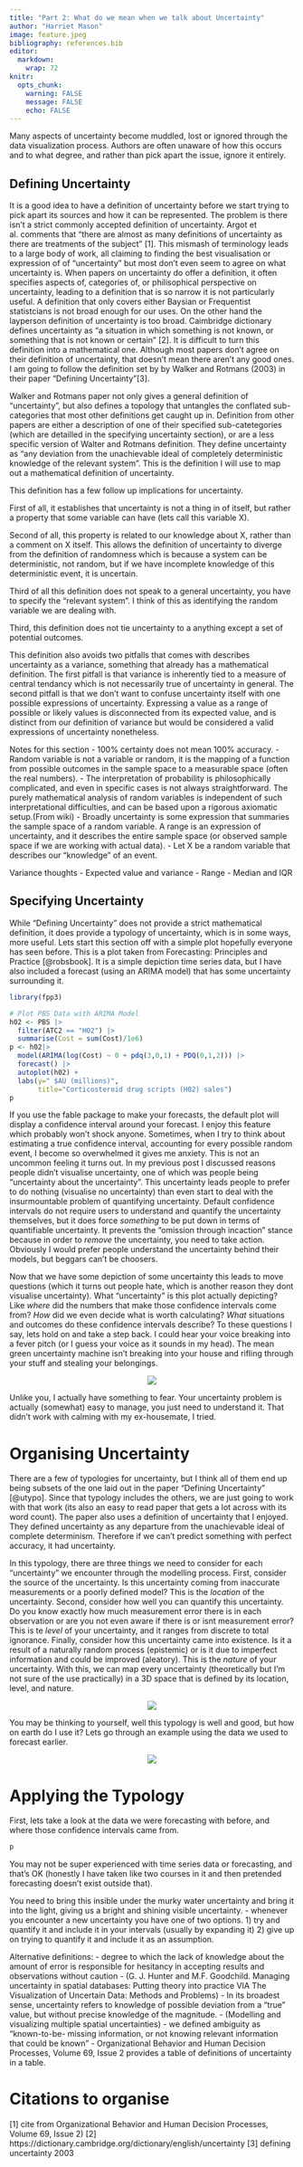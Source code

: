 ```yaml
---
title: "Part 2: What do we mean when we talk about Uncertainty"
author: "Harriet Mason"
image: feature.jpeg
bibliography: references.bib
editor: 
  markdown: 
    wrap: 72
knitr:
  opts_chunk: 
    warning: FALSE
    message: FALSE
    echo: FALSE
---
```

<!--
## High Variance Lifestyles
Recently I asked my doctor if I could be put on some kind of mood stabilisers. I had been experiencing a lot of aggrevation, stress and general negative vibes as a result of trying to tie up the tendancy of my due to having to engage with my ex-housemate. Over the few weeks prior to my doctor appointment, my housemate sara had hit my dog, hit me in the face with a plate (which resulted in the police being called to the house), stole some of our stuff, refused to sign the lease transfer documents, left a large amount of broken furniture at the house, refused to pay her outstanding $700 in rent and bills, set fire to the mantle and refused to fix it, constantly posted on social media calling myself and my other housemates crazy children, tried to convince the person who we found to take over her lease to not move in, and finally ghosted us when we tried to confront her about these things. At one point the house group chat turned to asking if it would be easier to just kill her and deal with the police than continue to deal with her. Upon hearing this my doctor said he didn't think I needed mood stabilizers because someone terrorizing your place of living and stealing your things and assulting you would lead any reasoable person to be upset and he didn't think mood stabilisers would help. While I somewhat agree, seeing her message the new housemate saying she "wants this to be over and done with already" should not be enough to send me into a two day rage. This conflict which would seem completely out of the ordinary to most people is a regular occurence for me and while I understand it is extreme, at some point I have to be able to work at a job. If my plan for emotional regulation is to assume my mood will usually be in the healthy range and handle the few cases it isn't when they arise, then I might as well accept my current situation which is 100 productive days in the year. There are obvious triggers and ways to manage this. I will never be able to entirely remove "off days" from my life, but I can decrease their frequency and length with a better understanding of its sources. If I understand *what* about my demon housemate Sara and others like her sends me into an angry death spiral, I can redirect the energy and have a better control of the situation. Specifically, understanding the sources of the variance in my life will help me understand the best ways to manage it. Uncertainty in a model is quite similar. In a lot of ways, I think of my struggles to contain my mood as similar to my struggles to estimate uncertainty.
-->
Many aspects of uncertainty become muddled, lost or ignored through the data visualization process. Authors are often unaware of how this occurs and to what degree, and rather than pick apart the issue, ignore it entirely.

## Defining Uncertainty
It is a good idea to have a definition of uncertainty before we start trying to pick apart its sources and how it can be represented. The problem is there isn't a strict commonly accepted definition of uncertainty. Argot et al. comments that “there are almost as many definitions of uncertainty as there are treatments of the subject” [1]. This mismash of terminology leads to a large body of work, all claiming to finding the best visualisation or expression of of "uncertainty" but most don't even seem to agree on what uncertainty is. When papers on uncertainty do offer a definition, it often specifies aspects of, categories of, or philisophical perspective on uncertainty, leading to a definition that is so narrow it is not particularly useful. A definition that only covers either Baysian or Frequentist statistcians is not broad enough for our uses. On the other hand the layperson definition of uncertainty is too broad. Caimbridge dictionary defines uncertainty as "a situation in which something is not known, or something that is not known or certain" [2]. It is difficult to turn this definition into a mathematical one. Although most papers don't agree on their definition of uncertainty, that doesn't mean there aren't any good ones. I am going to follow the definition set by by Walker and Rotmans (2003) in their paper "Defining Uncertainty"[3].

Walker and Rotmans paper not only gives a general definition of "uncertainty", but also defines a topology that untangles the conflated sub-categories that most other definitions get caught up in. Definition from other papers are either a description of one of their specified sub-catetegories (which are detailled in the specifying uncertainty section), or are a less specific version of Walter and Rotmans definition. They define uncertainty as "any deviation from the unachievable ideal of completely deterministic knowledge of the relevant system". This is the definition I will use to map out a mathematical definition of uncertainty.

This definition has a few follow up implications for uncertainty. 

First of all, it establishes that uncertainty is not a thing in of itself, but rather a property that some variable can have (lets call this variable X). 

Second of all, this property is related to our knowledge about X, rather than a comment on X itself. This allows the definition of uncertainty to diverge from the definition of randomness which is because a system can be deterministic, not random, but if we have incomplete knowledge of this deterministic event, it is uncertain. 

Third of all this definition does not speak to a general uncertainty, you have to specify the "relevant system". I think of this as identifying the random variable we are dealing with. 

Third, this definition does not tie uncertainty to a anything except a set of potential outcomes. 

This definition also avoids two pitfalls that comes with describes uncertainty as a variance, something that already has a mathematical definition. The first pitfall is that variance is inherently tied to a measure of central tendancy which is not necessarily true of uncertainty in general. The second pitfall is that we don't want to confuse uncertainty itself with one possible expressions of uncertainty. Expressing a value as a range of possible or likely values is disconnected from its expected value, and is distinct from our definition of variance but would be considered a valid expressions of uncertainty nonetheless.


Notes for this section
- 100% certainty does not mean 100% accuracy. 
- Random variable is not a variable or random, it is the mapping of a function from possible outcomes in the sample space to a measurable space (often the real numbers).
- The interpretation of probability is philosophically complicated, and even in specific cases is not always straightforward. The purely mathematical analysis of random variables is independent of such interpretational difficulties, and can be based upon a rigorous axiomatic setup.(From wiki)
- Broadly uncertainty is some expression that summaries the sample space of a random variable. A range is an expression of uncertainty, and it describes the entire sample space (or observed sample space if we are working with actual data).
- Let X be a random variable that describes our "knowledge" of an event.

Variance thoughts
- Expected value and variance
- Range
- Median and IQR



## Specifying Uncertainty
While "Defining Uncertainty" does not provide a strict mathematical definition, it does provide a typology of uncertainty, which is in some ways, more useful. Lets start this section off with a simple plot hopefully everyone has seen before. This is a plot taken from Forecasting: Principles and Practice [@robsbook]. It is a simple depiction time series data, but I have also included a forecast (using an ARIMA model) that has some uncertainty surrounding it.

```r
library(fpp3)

# Plot PBS Data with ARIMA Model
h02 <- PBS |>
  filter(ATC2 == "H02") |>
  summarise(Cost = sum(Cost)/1e6) 
p <- h02|>
  model(ARIMA(log(Cost) ~ 0 + pdq(3,0,1) + PDQ(0,1,2))) |>
  forecast() |>
  autoplot(h02) +
  labs(y=" $AU (millions)",
       title="Corticosteroid drug scripts (H02) sales")
p
```

If you use the fable package to make your forecasts, the default plot will display a confidence interval around your forecast. I enjoy this feature which probably won't shock anyone. Sometimes, when I try to think about estimating a true confidence interval, accounting for every possible random event, I become so overwhelmed it gives me anxiety. This is not an uncommon feeling it turns out. In my previous post I discussed reasons people didn't visualise uncertainty, one of which was people being "uncertainty about the uncertainty". This uncertainty leads people to prefer to do nothing (visualise no uncertainty) than even start to deal with the insurmountable problem of quantifying uncertainty. Default confidence intervals do not require users to understand and quantify the uncertainty themselves, but it does force *something* to be put down in terms of quantifiable uncertainty. It prevents the "omission through incaction" stance because in order to *remove* the uncertainty, you need to take action. Obviously I would prefer people understand the uncertainty behind their models, but beggars can't be choosers.

Now that we have some depiction of some uncertainty this leads to move questions (which it turns out people hate, which is another reason they dont visualise uncertainty). What "uncertainty" is this plot actually depicting? Like *where* did the numbers that make those confidence intervals come from? *How* did we even decide what is worth calculating? *What* situations and outcomes do these confidence intervals describe? To these questions I say, lets hold on and take a step back. I could hear your voice breaking into a fever pitch (or I guess your voice as it sounds in my head). The mean green uncertainty machine isn't breaking into your house and rifling through your stuff and stealing your belongings. 

<center>![](meangreenmachine.jpeg)</center>

Unlike you, I actually have something to fear. Your uncertainty problem is actually (somewhat) easy to manage, you just need to understand it. That didn't work with calming with my ex-housemate, I tried.

# Organising Uncertainty
There are a few of typologies for uncertainty, but I think all of them end up being subsets of the one laid out in the paper "Defining Uncertainty" [@utypo]. Since that typology includes the others, we are just going to work with that work (its also an easy to read paper that gets a lot across with its word count). The paper also uses a definition of uncertainty that I enjoyed. They defined uncertainty as any departure from the unachievable ideal of complete determinism. Therefore if we can't predict something with perfect accuracy, it had uncertainty. 

In this typology, there are three things we need to consider for each "uncertainty" we encounter through the modelling process. First, consider the source of the uncertainty. Is this uncertainty coming from inaccurate measurements or a poorly defined model? This is the *location* of the uncertainty. Second, consider how well you can quantify this uncertainty. Do you know exactly how much measurement error there is in each observation or are you not even aware if there is or isnt measurement error? This is te *level* of your uncertainty, and it ranges from discrete to total ignorance. Finally, consider how this uncertainty came into existence. Is it a result of a naturally random process (epistemic) or is it due to imperfect information and could be improved (aleatory). This is the *nature* of your uncertainty. With this, we can map every uncertainty (theoretically but I'm not sure of the use practically) in a 3D space that is defined by its location, level, and nature.

<center>![](3duncertainty.jpeg)</center>

You may be thinking to yourself, well this typology is well and good, but how on earth do I use it? Lets go through an example using the data we used to forecast earlier.

<center>![](typologyvis.jpeg)</center>

# Applying the Typology
First, lets take a look at the data we were forecasting with before, and where those confidence intervals came from.

```r
p
```

You may not be super experienced with time series data or forecasting, and that's OK (honestly I have taken like two courses in it and then pretended forecasting doesn't exist outside that). 


You need to bring this insible under the murky water uncertainty and bring it into the light, giving us a bright and shining visible uncertainty.
- whenever you encounter a new uncertainty you have one of two options.
1) try and quantify it and include it in your intervals (usually by expanding it)
2) give up on trying to quantify it and include it as an assumption.

Alternative definitions:
- degree to which the lack of knowledge about the amount of error is responsible for hesitancy in accepting results and observations without caution - (G. J. Hunter and M.F. Goodchild. Managing uncertainty in spatial databases: Putting theory into practice VIA The Visualization of Uncertain Data: Methods and Problems)
- In its broadest sense, uncertainty refers to knowledge of possible deviation from a “true” value, but without precise knowledge of the magnitude. - (Modelling and visualizing multiple spatial uncertainties)
- we defined ambiguity as “known-to-be- missing information, or not knowing relevant information that could be known”
- Organizational Behavior and Human Decision Processes, Volume 69, Issue 2 provides a table of definitions of uncertainty in a table.

# Citations to organise
[1] cite from Organizational Behavior and Human Decision Processes, Volume 69, Issue 2)
[2] https://dictionary.cambridge.org/dictionary/english/uncertainty
[3] defining uncertainty 2003